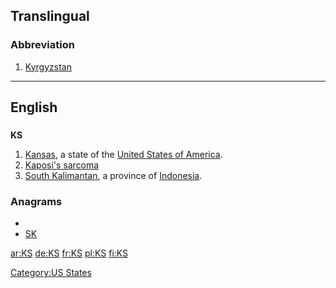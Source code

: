 {{also|ks|k's|K's|kS}}
==Translingual==

===Abbreviation===
{{infl|mul|abbreviation}}

# [[Kyrgyzstan]]

----

==English==

==={{abbreviation}}===
'''KS'''

# [[Kansas]], a state of the [[United States of America]].
# [[w:Kaposi's sarcoma|Kaposi's sarcoma]]
# [[South Kalimantan]], a province of [[Indonesia]].

===Anagrams===
* {{alphagram|ks}}
* [[SK#English|SK]]

[[Category:US States]]

[[ar:KS]]
[[de:KS]]
[[fr:KS]]
[[pl:KS]]
[[fi:KS]]